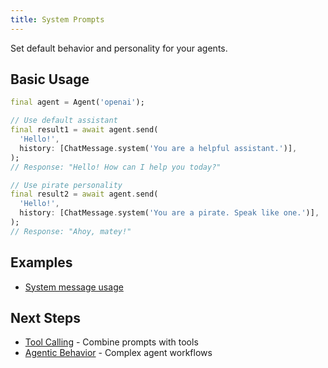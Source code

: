 ```yaml
---
title: System Prompts
---
```


Set default behavior and personality for your agents.

## Basic Usage

```dart
final agent = Agent('openai');

// Use default assistant
final result1 = await agent.send(
  'Hello!',
  history: [ChatMessage.system('You are a helpful assistant.')],
);
// Response: "Hello! How can I help you today?"

// Use pirate personality
final result2 = await agent.send(
  'Hello!',
  history: [ChatMessage.system('You are a pirate. Speak like one.')],
);
// Response: "Ahoy, matey!"
```

## Examples

- [System message usage](https://github.com/csells/dartantic_ai/blob/main/packages/dartantic_ai/example/bin/system_message.dart)

## Next Steps

- [Tool Calling](/tool-calling) - Combine prompts with tools
- [Agentic Behavior](/agentic-behavior) - Complex agent workflows
